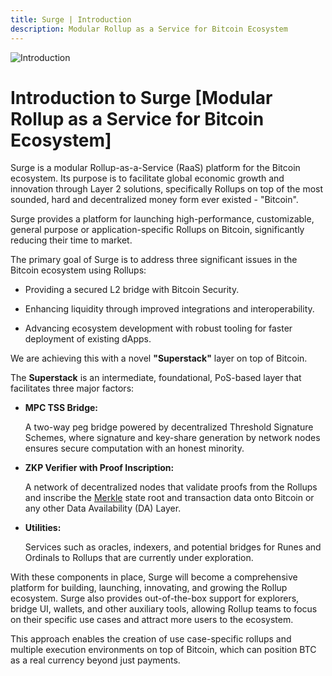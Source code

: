 ```yaml
---
title: Surge | Introduction
description: Modular Rollup as a Service for Bitcoin Ecosystem
---
```


<img src="/assets/intro.png" alt="Introduction" />

# Introduction to Surge [Modular Rollup as a Service for Bitcoin Ecosystem]

Surge is a modular Rollup-as-a-Service (RaaS) platform for the Bitcoin ecosystem. Its purpose is to facilitate global economic growth and innovation through Layer 2 solutions, specifically Rollups on top of the most sounded, hard and decentralized money form ever existed - "Bitcoin".

Surge provides a platform for launching high-performance, customizable, general purpose or application-specific Rollups on Bitcoin, significantly reducing their time to market.

The primary goal of Surge is to address three significant issues in the Bitcoin ecosystem using Rollups:

- <p className="_list-paragraph">
    Providing a secured L2 bridge with Bitcoin Security.
  </p>
- <p className="_list-paragraph">
    Enhancing liquidity through improved integrations and interoperability.
  </p>
- <p className="_list-paragraph">
    Advancing ecosystem development with robust tooling for faster deployment of
    existing dApps.
  </p>

We are achieving this with a novel **"Superstack"** layer on top of Bitcoin.

The **Superstack** is an intermediate, foundational, PoS-based layer that facilitates three major factors:

- **MPC TSS Bridge:** <p className="_list-paragraph">A two-way peg bridge powered by decentralized Threshold Signature Schemes, where signature and key-share generation by network nodes ensures secure computation with an honest minority.</p>
- **ZKP Verifier with Proof Inscription:** <p className="_list-paragraph">A network of decentralized nodes that validate proofs from the Rollups and inscribe the [Merkle](https://en.wikipedia.org/wiki/Merkle_tree) state root and transaction data onto Bitcoin or any other Data Availability (DA) Layer.</p>
- **Utilities:** <p className="_list-paragraph">Services such as oracles, indexers, and potential bridges for Runes and Ordinals to Rollups that are currently under exploration.</p>

With these components in place, Surge will become a comprehensive platform for building, launching, innovating, and growing the Rollup ecosystem. Surge also provides out-of-the-box support for explorers, bridge UI, wallets, and other auxiliary tools, allowing Rollup teams to focus on their specific use cases and attract more users to the ecosystem.

This approach enables the creation of use case-specific rollups and multiple execution environments on top of Bitcoin, which can position BTC as a real currency beyond just payments.

